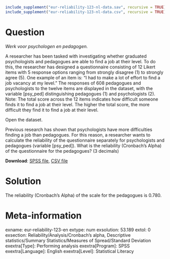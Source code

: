 ```r
include_supplement("eur-reliability-123-nl-data.sav", recursive = TRUE)
include_supplement("eur-reliability-123-nl-data.csv", recursive = TRUE)
```

Question
========
*Werk voor psychologen en pedagogen.*

A researcher has been tasked with investigating whether graduated psychologists and pedagogues are able to find a job at their level. To do this, the researcher has designed a questionnaire consisting of 12 Likert items with 5 response options ranging from strongly disagree (1) to strongly agree (5). One example of an item is: "I had to make a lot of effort to find a job vacancy at my level." The responses of 608 pedagogues and psychologists to the twelve items are displayed in the dataset, with the variable [psy_ped] distinguishing pedagogues (1) and psychologists (2). Note: The total score across the 12 items indicates how difficult someone finds it to find a job at their level. The higher the total score, the more difficult they find it to find a job at their level.

Open the dataset.

Previous research has shown that psychologists have more difficulties finding a job than pedagogues. For this reason, a researcher wants to calculate the reliability of the questionnaire separately for psychologists and pedagogues (variable [psy_ped]). What is the reliability (Cronbach's Alpha) of the questionnaire for the pedagogues? (3 decimals)

**Download**: [SPSS file](eur-reliability-123-en-data.sav), [CSV file](eur-reliability-123-en-data.csv)

Solution
========
The reliability (Cronbach's Alpha) of the scale for the pedagogues is 0.780.


Meta-information
================
exname: eur-reliability-123-en
extype: num
exsolution: 53.189
extol: 0
exsection: Reliability/Analysis/Cronbach's alpha, Descriptive statistics/Summary Statistics/Measures of Spread/Standard Deviation
exextra[Type]: Performing analysis
exextra[Program]: SPSS
exextra[Language]: English
exextra[Level]: Statistical Literacy
